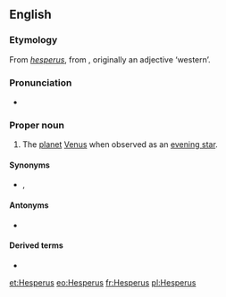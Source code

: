 {{also|hesperus}}
==English==
{{wikipedia|lang=en}}

===Etymology===
From {{etyl|la|en}} ''[[hesperus]]'', from {{etyl|grc|en}} {{m|grc|ἕσπερος}}, originally an adjective ‘western’.

===Pronunciation===
* {{IPA|/ˈhɛspəɹəs/|lang=en}}

===Proper noun===
{{en-proper noun}}

# The [[planet]] [[Venus]] when observed as an [[evening star]].

====Synonyms====
* {{l|en|Vesper}}, {{l|en|Venus}}

====Antonyms====
* {{l|en|Phosphorus}}

====Derived terms====
* {{l|en|Hesperian}}

[[et:Hesperus]]
[[eo:Hesperus]]
[[fr:Hesperus]]
[[pl:Hesperus]]